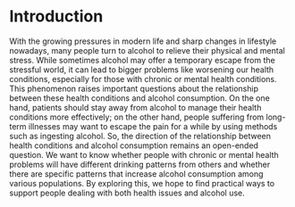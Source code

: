 # Introduction

With the growing pressures in modern life and sharp changes in lifestyle nowadays, many people turn to alcohol to relieve their physical and mental stress. While sometimes alcohol may offer a temporary escape from the stressful world, it can lead to bigger problems like worsening our health conditions, especially for those with chronic or mental health conditions. This phenomenon raises important questions about the relationship between these health conditions and alcohol consumption. On the one hand, patients should stay away from alcohol to manage their health conditions more effectively; on the other hand, people suffering from long-term illnesses may want to escape the pain for a while by using methods such as ingesting alcohol. So, the direction of the relationship between health conditions and alcohol consumption remains an open-ended question. We want to know whether people with chronic or mental health problems will have different drinking patterns from others and whether there are specific patterns that increase alcohol consumption among various populations. By exploring this, we hope to find practical ways to support people dealing with both health issues and alcohol use. 

